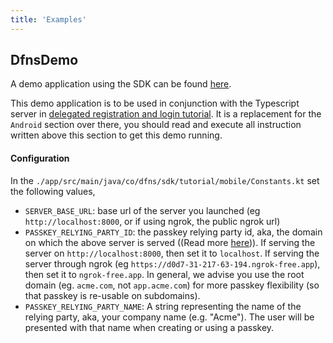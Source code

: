 ```yaml
---
title: 'Examples'
---
```


## DfnsDemo

A demo application using the SDK can be found [here](https://github.com/dfns/dfns-sdk-kotlin/tree/main/app). 

This demo application is to be used in conjunction with the Typescript server in [delegated registration and login tutorial](https://github.com/dfns/dfns-sdk-ts/tree/m/examples/sdk/auth-delegated#mobile-frontend). It is a replacement for the `Android` section over there, you should read and execute all instruction written above this section to get this demo running.

#### Configuration

In the `./app/src/main/java/co/dfns/sdk/tutorial/mobile/Constants.kt` set the following values,

* `SERVER_BASE_URL`: base url of the server you launched (eg `http://localhost:8000`, or if using ngrok, the public ngrok url)
* `PASSKEY_RELYING_PARTY_ID`: the passkey relying party id, aka, the domain on which the above server is served ((Read more [here](https://developer.mozilla.org/en-US/docs/Web/API/PublicKeyCredentialCreationOptions#rp))). If serving the server on `http://localhost:8000`, then set it to `localhost`. If serving the server through ngrok (eg `https://d0d7-31-217-63-194.ngrok-free.app`), then set it to `ngrok-free.app`. In general, we advise you use the root domain (eg. `acme.com`, not `app.acme.com`) for more passkey flexibility (so that passkey is re-usable on subdomains).
* `PASSKEY_RELYING_PARTY_NAME`: A string representing the name of the relying party, aka, your company name (e.g. "Acme"). The user will be presented with that name when creating or using a passkey.